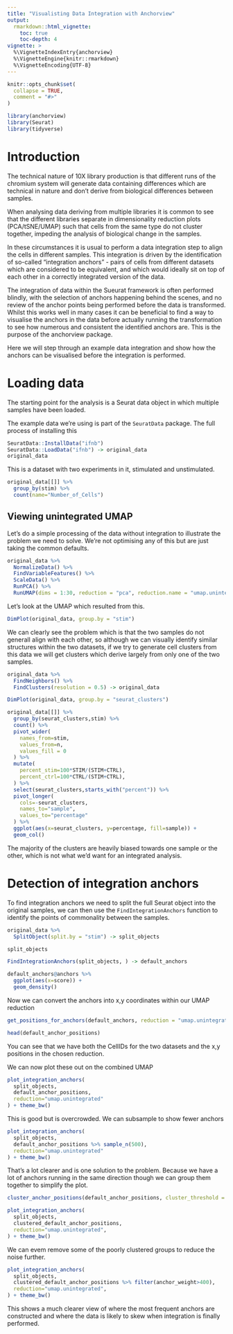 ```yaml
---
title: "Visualisting Data Integration with Anchorview"
output: 
  rmarkdown::html_vignette:
    toc: true
    toc-depth: 4
vignette: >
  %\VignetteIndexEntry{anchorview}
  %\VignetteEngine{knitr::rmarkdown}
  %\VignetteEncoding{UTF-8}
---
```


```r
knitr::opts_chunk$set(
  collapse = TRUE,
  comment = "#>"
)
```

```r
library(anchorview)
library(Seurat)
library(tidyverse)
```

# Introduction
The technical nature of 10X library production is that different runs of the chromium system will generate data containing differences which are technical in nature and don't derive from biological differences between samples.

When analysing data deriving from multiple libraries it is common to see that the different libraries separate in dimensionality reduction plots (PCA/tSNE/UMAP) such that cells from the same type do not cluster together, impeding the analysis of biological change in the samples.

In these circumstances it is usual to perform a data integration step to align the cells in different samples.  This integration is driven by the identification of so-called "integration anchors" - pairs of cells from different datasets which are considered to be equivalent, and which would ideally sit on top of each other in a correctly integrated version of the data.

The integration of data within the Sueurat framework is often performed blindly, with the selection of anchors happening behind the scenes, and no review of the anchor points being performed before the data is transformed.  Whilst this works well in many cases it can be beneficial to find a way to visualise the anchors in the data before actually running the transformation to see how numerous and consistent the identified anchors are.  This is the purpose of the anchorview package.

Here we will step through an example data integration and show how the anchors can be visualised before the integration is performed.


# Loading data
The starting point for the analysis is a Seurat data object in which multiple samples have been loaded.

The example data we're using is part of the `SeuratData` package.  The full process of installing this 

```r
SeuratData::InstallData("ifnb")
SeuratData::LoadData("ifnb") -> original_data
original_data
```

This is a dataset with two experiments in it, stimulated and unstimulated.

```r
original_data[[]] %>%
  group_by(stim) %>%
  count(name="Number_of_Cells")
```

## Viewing unintegrated UMAP

Let's do a simple processing of the data without integration to illustrate the problem we need to solve.  We're not optimising any of this but are just taking the common defaults.

```r
original_data %>%
  NormalizeData() %>% 
  FindVariableFeatures() %>%
  ScaleData() %>%
  RunPCA() %>%
  RunUMAP(dims = 1:30, reduction = "pca", reduction.name = "umap.unintegrated") -> original_data
```

Let's look at the UMAP which resulted from this.

```r
DimPlot(original_data, group.by = "stim")
```

We can clearly see the problem which is that the two samples do not generall align with each other, so although we can visually identify similar structures within the two datasets, if we try to generate cell clusters from this data we will get clusters which derive largely from only one of the two samples.

```r
original_data %>%
  FindNeighbors() %>%
  FindClusters(resolution = 0.5) -> original_data
```

```r
DimPlot(original_data, group.by = "seurat_clusters")
```

```r
original_data[[]] %>%
  group_by(seurat_clusters,stim) %>%
  count() %>%
  pivot_wider(
    names_from=stim,
    values_from=n,
    values_fill = 0
  ) %>%
  mutate(
    percent_stim=100*STIM/(STIM+CTRL),
    percent_ctrl=100*CTRL/(STIM+CTRL),
  ) %>%
  select(seurat_clusters,starts_with("percent")) %>%
  pivot_longer(
    cols=-seurat_clusters,
    names_to="sample",
    values_to="percentage"
  ) %>%
  ggplot(aes(x=seurat_clusters, y=percentage, fill=sample)) +
  geom_col()

```

The majority of the clusters are heavily biased towards one sample or the other, which is not what we'd want for an integrated analysis.


# Detection of integration anchors

To find integration anchors we need to split the full Seurat object into the original samples, we can then use the `FindIntegrationAnchors` function to identify the points of commonality between the samples.

```r
original_data %>%
  SplitObject(split.by = "stim") -> split_objects

split_objects
```


```r
FindIntegrationAnchors(split_objects, ) -> default_anchors
```

```r
default_anchors@anchors %>%
  ggplot(aes(x=score)) +
  geom_density()

```

Now we can convert the anchors into x,y coordinates within our UMAP reduction

```r
get_positions_for_anchors(default_anchors, reduction = "umap.unintegrated") -> default_anchor_positions

head(default_anchor_positions)
```

You can see that we have both the CellIDs for the two datasets and the x,y positions in the chosen reduction.

We can now plot these out on the combined UMAP


```r
plot_integration_anchors(
  split_objects,
  default_anchor_positions,
  reduction="umap.unintegrated"
) + theme_bw()
```

This is good but is overcrowded.  We can subsample to show fewer anchors

```r
plot_integration_anchors(
  split_objects,
  default_anchor_positions %>% sample_n(500),
  reduction="umap.unintegrated"
) + theme_bw()
```

That's a lot clearer and is one solution to the problem.  Because we have a lot of anchors running in the same direction though we can group them together to simplify the plot.


```r
cluster_anchor_positions(default_anchor_positions, cluster_threshold = 7) -> clustered_default_anchor_positions
```

```r
plot_integration_anchors(
  split_objects,
  clustered_default_anchor_positions,
  reduction="umap.unintegrated",
) + theme_bw() 
```

We can evem remove some of the poorly clustered groups to reduce the noise further.

```r
plot_integration_anchors(
  split_objects,
  clustered_default_anchor_positions %>% filter(anchor_weight>400),
  reduction="umap.unintegrated",
) + theme_bw() 
```

This shows a much clearer view of where the most frequent anchors are constructed and where the data is likely to skew when integration is finally performed.

